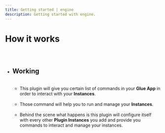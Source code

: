 ```yaml
---
title: Getting started | engine
description: Getting started with engine.
---
```


<Meta title="Engine Plugin Docs/How It Works" />

# How it works

##

<br />

- ## Working

  <br />

  - This plugin will give you certain list of commands in your **Glue App**
    in order to interact with your **Instances**.

  <br />

  - Those command will help you to run and manage your **Instances**.

  <br />

  - Behind the scene what happens is this plugin will configure itself with
    every other **Plugin Instances** you add and provide you commands to interact
    and manage your instances.

  <br />
